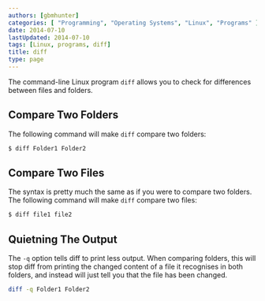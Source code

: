 ```yaml
---
authors: [gbmhunter]
categories: [ "Programming", "Operating Systems", "Linux", "Programs" ]
date: 2014-07-10
lastUpdated: 2014-07-10
tags: [Linux, programs, diff]
title: diff
type: page
---
```


The command-line Linux program `diff` allows you to check for differences between files and folders.

## Compare Two Folders

The following command will make `diff` compare two folders:

```sh  
$ diff Folder1 Folder2
```  

## Compare Two Files

The syntax is pretty much the same as if you were to compare two folders. The following command will make `diff` compare two files:

```sh   
$ diff file1 file2
```  

## Quietning The Output

The `-q` option tells diff to print less output. When comparing folders, this will stop diff from printing the changed content of a file it recognises in both folders, and instead will just tell you that the file has been changed.

```sh    
diff -q Folder1 Folder2
```
